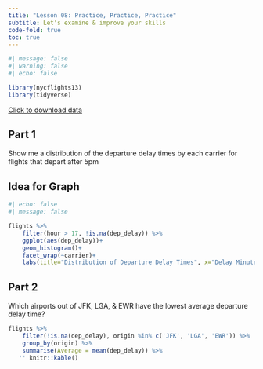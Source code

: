 ```yaml
---
title: "Lesson 08: Practice, Practice, Practice"
subtitle: Let's examine & improve your skills
code-fold: true
toc: true
---
```


```r
#| message: false
#| warning: false
#| echo: false

library(nycflights13) 
library(tidyverse)
```



<a href="flights.csv" download>Click to download data</a>


## Part 1

Show me a distribution of the departure delay times by each carrier for flights that depart after 5pm

:::{.callout-note collapse="true"}
# Idea for Graph

```r
#| echo: false
#| message: false

flights %>% 
    filter(hour > 17, !is.na(dep_delay)) %>%
    ggplot(aes(dep_delay))+ 
    geom_histogram()+
    facet_wrap(~carrier)+ 
    labs(title="Distribution of Departure Delay Times", x="Delay Minutes", y="Count of Minutes")
```

:::

## Part 2 

Which airports out of JFK, LGA, & EWR have the lowest average departure delay time? 

```r
flights %>% 
    filter(!is.na(dep_delay), origin %in% c('JFK', 'LGA', 'EWR')) %>% 
    group_by(origin) %>% 
    summarise(Average = mean(dep_delay)) %>% 
   '' knitr::kable()
```